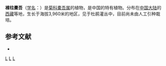 {{Speciesbox 
| genus = Ligularia
| species = petiolaris
| authority = Hand.-Mazz.
}}

'''裸柱橐吾'''（[[学名|学名]]：{{lang|la|''Ligularia petiolaris''}}）是[[菊科|菊科]][[橐吾属|橐吾属]]的植物，是中国的特有植物。分布在[[中国大陆|中国大陆]]的[[西藏|西藏]]等地，生长于海拔3,960米的地区，见于杜鹃灌丛中，目前尚未由人工引种栽培。

== 参考文献 ==
<div class="references-small">
* {{cite web| url =http://www.bioinfo.cn/db05/KmzwSpecies.php?action=view&id=4532| title =裸柱橐吾| work =《中国高等植物数据库全库》| publisher =中国科学院微生物研究所| author =昆明植物研究所| accessdate =2009-02-25| archive-date =2018-06-28| archive-url =https://web.archive.org/web/20180628204035/http://www.bioinfo.cn/db05/KmzwSpecies.php?action=view| dead-url =yes}}
</div>
{{Taxonbar|from=Q15231294}}

[[Category:橐吾属|L]]
[[Category:西藏植物|L]]
[[Category:中國特有植物|L]]